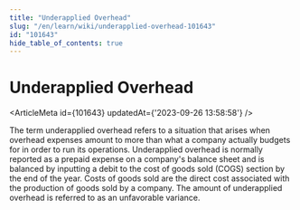 ```yaml
---
title: "Underapplied Overhead"
slug: "/en/learn/wiki/underapplied-overhead-101643"
id: "101643"
hide_table_of_contents: true
---
```



# Underapplied Overhead

<ArticleMeta id={101643} updatedAt={'2023-09-26 13:58:58'} />
<div className='border-solid border-b border-t-0 my-4 border-[var(--ifm-color-gray-300)]' />

The term underapplied overhead refers to a situation that arises when overhead expenses amount to more than what a company actually budgets for in order to run its operations. Underapplied overhead is normally reported as a prepaid expense on a company's balance sheet and is balanced by inputting a debit to the cost of goods sold (COGS) section by the end of the year. Costs of goods sold are the direct cost associated with the production of goods sold by a company. The amount of underapplied overhead is referred to as an unfavorable variance.
